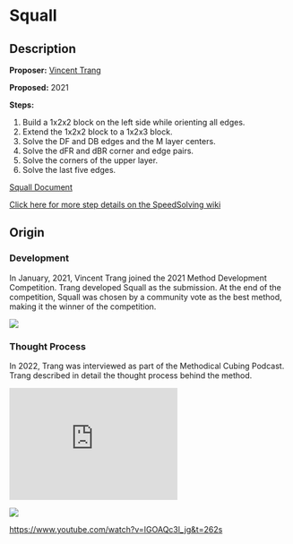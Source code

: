 # Squall

## Description

**Proposer:** [Vincent Trang](CubingContributors/MethodDevelopers.md#trang-vincent-trangium)

**Proposed:** 2021

**Steps:**

1. Build a 1x2x2 block on the left side while orienting all edges.
2. Extend the 1x2x2 block to a 1x2x3 block.
3. Solve the DF and DB edges and the M layer centers.
4. Solve the dFR and dBR corner and edge pairs.
5. Solve the corners of the upper layer.
6. Solve the last five edges.

[Squall Document](https://docs.google.com/document/d/1rO-Dm8XuzQnczST27E9XNHqDCVAB-9kl3IS_C2NIgtk/edit)

[Click here for more step details on the SpeedSolving wiki](https://www.speedsolving.com/wiki/index.php?title=Squall)

## Origin

### Development

In January, 2021, Vincent Trang joined the 2021 Method Development Competition. Trang developed Squall as the submission. At the end of the competition, Squall was chosen by a community vote as the best method, making it the winner of the competition.

![](img/Squall/Comp.png)

### Thought Process

In 2022, Trang was interviewed as part of the Methodical Cubing Podcast. Trang described in detail the thought process behind the method.

<iframe width="300" height="200" src="https://www.youtube.com/embed/IGOAQc3l_jg" frameborder="0" allow="accelerometer; autoplay; encrypted-media; gyroscope; picture-in-picture" allowfullscreen></iframe>

![](https://youtu.be/IGOAQc3l_jg)

https://www.youtube.com/watch?v=IGOAQc3l_jg&t=262s